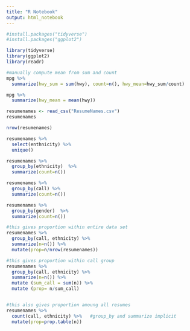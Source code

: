 ---
title: "R Notebook"
output: html_notebook
---


```{r}
#install.packages("tidyverse")
#install.packages("ggplot2")

```
```{r}
library(tidyverse)
library(ggplot2)
library(readr)
```


```{r}
#manually compute mean from sum and count
mpg %>%
  summarize(hwy_sum = sum(hwy), count=n(), hwy_mean=hwy_sum/count)
```


```{r}
mpg %>%
  summarize(hwy_mean = mean(hwy))
```
```{r}
resumenames <- read_csv("ResumeNames.csv")
resumenames
```


```{r}
nrow(resumenames)
```


```{r}
resumenames %>%
  select(enthnicity) %>%
  unique()
```



```{r}
resumenames %>% 
  group_by(ethnicity)  %>%
  summarize(count=n())
```

```{r}
resumenames %>%
  group_by(call) %>%
  summarize(count=n())
```

```{r}
resumenames %>% 
  group_by(gender)  %>%
  summarize(count=n())
```

```{r}
#this gives proportion within entire data set
resumenames %>% 
  group_by(call, ethnicity) %>%
  summarize(n=n()) %>%
  mutate(prop=n/nrow(resumenames))
```

```{r}
#this gives proportion within call group
resumenames %>% 
  group_by(call, ethnicity) %>%
  summarize(n=n()) %>%
  mutate (sum_call = sum(n)) %>%
  mutate (prop= n/sum_call) 
```

```{r}

```





```{r}

#this also gives proportion amoung all resumes
resumenames %>% 
  count(call, ethnicity) %>%   #group_by and summarize implicit
  mutate(prop=prop.table(n))
```


